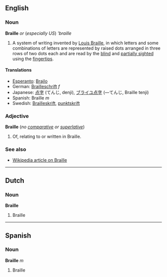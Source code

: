 ==English==
===Noun===
'''Braille''' ''or'' (''especially US'') '''braille''

#A system of writing invented by [[w:Louis Braille|Louis Braille]], in which letters and some combinations of letters are represented by raised dots arranged in three rows of two dots each and are read by the [[blind]] and [[partially sighted]] using the [[fingertip]]s.

====Translations====
*[[Esperanto]]: [[Brajlo]]
*German: [[Brailleschrift]] ''f''
*Japanese: [[点字]] (てんじ, denji), [[ブライユ点字]] (&mdash;てんじ, Braille tenji)
*Spanish: Braille ''m''
*Swedish: [[Brailleskrift]], [[punktskrift]]

===Adjective===
'''Braille''' (''no [[comparative]] or [[superlative]]'')

#Of, relating to or written in Braille.

===See also===
*[[w:Braille|Wikipedia article on Braille]]

----
==Dutch==
===Noun===
'''Braille'''

#Braille

----
==Spanish==
===Noun===
'''Braille''' ''m''

#Braille